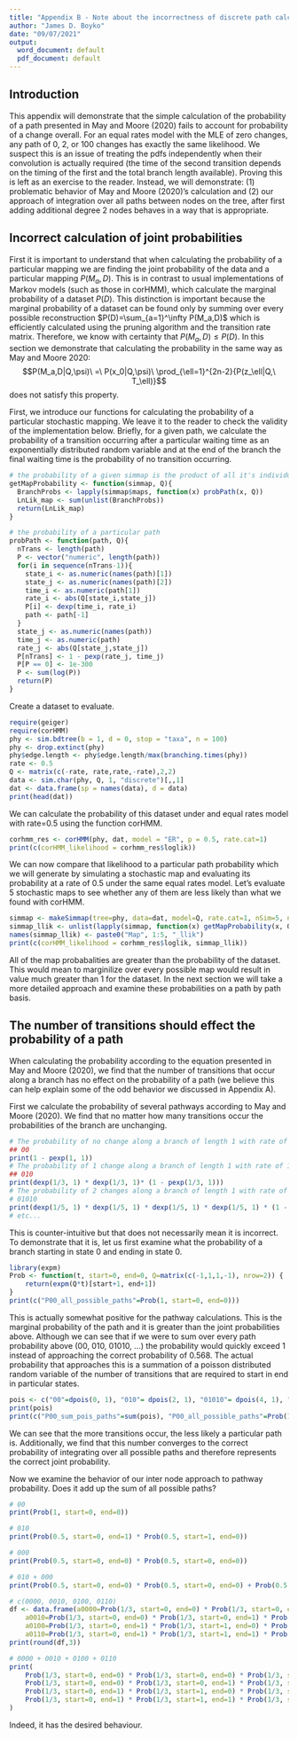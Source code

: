 ```yaml
---
title: "Appendix B - Note about the incorrectness of discrete path calculations"
author: "James D. Boyko"
date: "09/07/2021"
output:
  word_document: default
  pdf_document: default
---
```


## Introduction

This appendix will demonstrate that the simple calculation of the probability of a path presented in May and Moore (2020) fails to account for probability of a change overall. For an equal rates model with the MLE of zero changes, any path of 0, 2, or 100 changes has exactly the same likelihood. We suspect this is an issue of treating the pdfs independently when their convolution is actually required (the time of the second transition depends on the timing of the first and the total branch length available). Proving this is left as an exercise to the reader. Instead, we will demonstrate: (1) problematic behavior of May and Moore (2020)'s calculation and (2) our approach of integration over all paths between nodes on the tree, after first adding additional degree 2 nodes behaves in a way that is appropriate.

## Incorrect calculation of joint probabilities

First it is important to understand that when calculating the probability of a particular mapping we are finding the joint probability of the data and a particular mapping $P(M_a,D)$. This is in contrast to usual implementations of Markov models (such as those in corHMM), which calculate the marginal probability of a dataset $P(D)$. This distinction is important because the marginal probability of a dataset can be found only by summing over every possible reconstruction $P(D)=\sum_{a=1}^\infty P(M_a,D)$ which is efficiently calculated using the pruning algorithm and the transition rate matrix. Therefore, we know with certainty that $P(M_a,D) \leq P(D)$. In this section we demonstrate that calculating the probability in the same way as May and Moore 2020: $$P(M_a,D|Q,\psi)\ =\ P(x_0|Q,\psi)\ \prod_{\ell=1}^{2n-2}{P(z_\ell|Q,\ T_\ell)}$$
does not satisfy this property. 

First, we introduce our functions for calculating the probability of a particular stochastic mapping. We leave it to the reader to check the validity of the implementation below. Briefly, for a given path, we calculate the probability of a transition occurring after a particular waiting time as an exponentially distributed random variable and at the end of the branch the final waiting time is the probability of no transition occurring. 

```r
# the probability of a given simmap is the product of all it's individual branches. 
getMapProbability <- function(simmap, Q){
  BranchProbs <- lapply(simmap$maps, function(x) probPath(x, Q))
  LnLik_map <- sum(unlist(BranchProbs))
  return(LnLik_map)
}

# the probability of a particular path
probPath <- function(path, Q){
  nTrans <- length(path)
  P <- vector("numeric", length(path))
  for(i in sequence(nTrans-1)){
    state_i <- as.numeric(names(path)[1])
    state_j <- as.numeric(names(path)[2])
    time_i <- as.numeric(path[1])
    rate_i <- abs(Q[state_i,state_j])
    P[i] <- dexp(time_i, rate_i)
    path <- path[-1]
  }
  state_j <- as.numeric(names(path))
  time_j <- as.numeric(path)
  rate_j <- abs(Q[state_j,state_j])
  P[nTrans] <- 1 - pexp(rate_j, time_j)
  P[P == 0] <- 1e-300
  P <- sum(log(P))
  return(P)
}
```

Create a dataset to evaluate.

```r
require(geiger)
require(corHMM)
phy <- sim.bdtree(b = 1, d = 0, stop = "taxa", n = 100) 
phy <- drop.extinct(phy)
phy$edge.length <- phy$edge.length/max(branching.times(phy))
rate <- 0.5
Q <- matrix(c(-rate, rate,rate,-rate),2,2)
data <- sim.char(phy, Q, 1, "discrete")[,,1]
dat <- data.frame(sp = names(data), d = data)
print(head(dat))
```

We can calculate the probability of this dataset under and equal rates model with rate=0.5 using the function corHMM. 

```r
corhmm_res <- corHMM(phy, dat, model = "ER", p = 0.5, rate.cat=1)
print(c(corHMM_likelihood = corhmm_res$loglik))
```

We can now compare that likelihood to a particular path probability which we will generate by simulating a stochastic map and evaluating its probability at a rate of 0.5 under the same equal rates model. Let's evaluate 5 stochastic maps to see whether any of them are less likely than what we found with corHMM. 

```r
simmap <- makeSimmap(tree=phy, data=dat, model=Q, rate.cat=1, nSim=5, nCores=1)
simmap_llik <- unlist(lapply(simmap, function(x) getMapProbability(x, Q)))
names(simmap_llik) <- paste0("Map", 1:5, "_llik")
print(c(corHMM_likelihood = corhmm_res$loglik, simmap_llik))
```

All of the map probabalities are greater than the probability of the dataset. This would mean to marginilize over every possible map would result in value much greater than 1 for the dataset. In the next section we will take a more detailed approach and examine these probabilities on a path by path basis.

## The number of transitions should effect the probability of a path

When calculating the probability according to the equation presented in May and Moore (2020), we find that the number of transitions that occur along a branch has no effect on the probability of a path (we believe this can help explain some of the odd behavior we discussed in Appendix A). 

First we calculate the probability of several pathways according to May and Moore (2020). We find that no matter how many transitions occur the probabilities of the  branch are unchanging. 
```r
# The probability of no change along a branch of length 1 with rate of 1
## 00 
print(1 - pexp(1, 1))
# The probability of 1 change along a branch of length 1 with rate of 1
## 010
print(dexp(1/3, 1) * dexp(1/3, 1)* (1 - pexp(1/3, 1)))
# The probability of 2 changes along a branch of length 1 with rate of 1
# 01010
print(dexp(1/5, 1) * dexp(1/5, 1) * dexp(1/5, 1) * dexp(1/5, 1) * (1 - pexp(1/5, 1)))
# etc...
```

This is counter-intuitive but that does not necessarily mean it is incorrect. To demonstrate that it is, let us first examine what the probability of a branch starting in state 0 and ending in state 0. 

```r
library(expm)
Prob <- function(t, start=0, end=0, Q=matrix(c(-1,1,1,-1), nrow=2)) {
	return(expm(Q*t)[start+1, end+1])
}
print(c("P00_all_possible_paths"=Prob(1, start=0, end=0)))
```

This is actually somewhat positive for the pathway calculations. This is the marginal probability of the path and it is greater than the joint probabilities above. Although we can see that if we were to sum over every path probability above (00, 010, 01010, ...) the probability would quickly exceed 1 instead of approaching the correct probability of 0.568. The actual probability that approaches this is a summation of a poisson distributed random variable of the number of transitions that are required to start in end in particular states.

```r
pois <- c("00"=dpois(0, 1), "010"= dpois(2, 1), "01010"= dpois(4, 1), "0101010"= dpois(6, 1))
print(pois)
print(c("P00_sum_pois_paths"=sum(pois), "P00_all_possible_paths"=Prob(1, start=0, end=0)))
```

We can see that the more transitions occur, the less likely a particular path is. Additionally, we find that this number converges to the correct probability of integrating over all possible paths and therefore represents the correct joint probability. 

Now we examine the behavior of our inter node approach to pathway probability. Does it add up the sum of all possible paths?


```r
# 00
print(Prob(1, start=0, end=0))

# 010
print(Prob(0.5, start=0, end=1) * Prob(0.5, start=1, end=0))

# 000
print(Prob(0.5, start=0, end=0) * Prob(0.5, start=0, end=0))

# 010 + 000
print(Prob(0.5, start=0, end=0) * Prob(0.5, start=0, end=0) + Prob(0.5, start=0, end=1) * Prob(0.5, start=1, end=0))

# c(0000, 0010, 0100, 0110)
df <- data.frame(a0000=Prob(1/3, start=0, end=0) * Prob(1/3, start=0, end=0) * Prob(1/3, start=0, end=0),
	a0010=Prob(1/3, start=0, end=0) * Prob(1/3, start=0, end=1) * Prob(1/3, start=1, end=0) ,
	a0100=Prob(1/3, start=0, end=1) * Prob(1/3, start=1, end=0) * Prob(1/3, start=0, end=0) ,
	a0110=Prob(1/3, start=0, end=1) * Prob(1/3, start=1, end=1) * Prob(1/3, start=1, end=0) )
print(round(df,3))

# 0000 + 0010 + 0100 + 0110
print(
	Prob(1/3, start=0, end=0) * Prob(1/3, start=0, end=0) * Prob(1/3, start=0, end=0) +
	Prob(1/3, start=0, end=0) * Prob(1/3, start=0, end=1) * Prob(1/3, start=1, end=0) +
	Prob(1/3, start=0, end=1) * Prob(1/3, start=1, end=0) * Prob(1/3, start=0, end=0) +
	Prob(1/3, start=0, end=1) * Prob(1/3, start=1, end=1) * Prob(1/3, start=1, end=0) 		
)
```

Indeed, it has the desired behaviour.

